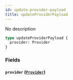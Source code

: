 ```yaml
---
id: update-provider-payload
title: updateProviderPayload
---
```


No description

```graphql
type updateProviderPayload {
  provider: Provider
}
```

### Fields

#### `provider` ([`Provider`](/v1/objects/provider))
